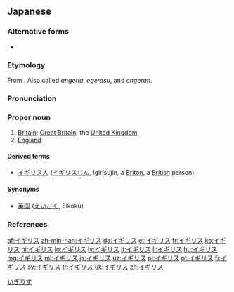 ==Japanese==

===Alternative forms===
* {{ja-l|英吉利}}

===Etymology===
From {{etyl|pt|ja|sort=いぎりす}} {{term|inglês}}. Also called ''angeria'', ''egeresu'', and ''engeran''.

===Pronunciation===
{{ja-pron|イギリス|acc=h|a=Ja-Igirisu.ogg|acc_ref=NHK}}

===Proper noun===
{{ja-pos|proper}}

# [[Britain]]; [[Great Britain]]; the [[United Kingdom]]
# [[England]]

====Derived terms====
* [[イギリス人]] ([[イギリスじん]], Igirisujin, a [[Briton]], a [[British]] person)

====Synonyms====
* [[英国]] ([[えいこく]], Eikoku)

===References===
<references/>

[[Category:ja:Countries|いぎりす]]

[[af:イギリス]]
[[zh-min-nan:イギリス]]
[[da:イギリス]]
[[et:イギリス]]
[[fr:イギリス]]
[[ko:イギリス]]
[[hi:イギリス]]
[[lo:イギリス]]
[[lv:イギリス]]
[[lt:イギリス]]
[[li:イギリス]]
[[hu:イギリス]]
[[mg:イギリス]]
[[ml:イギリス]]
[[ja:イギリス]]
[[uz:イギリス]]
[[pl:イギリス]]
[[pt:イギリス]]
[[fi:イギリス]]
[[sv:イギリス]]
[[tr:イギリス]]
[[uk:イギリス]]
[[zh:イギリス]]